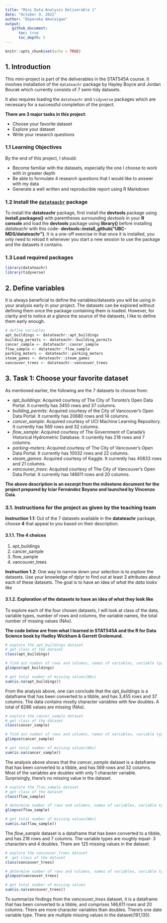 ```yaml
---
title: "Mini Data-Analysis Deliverable 1"
date: "October 9, 2021"
author: "Ekpereka Amutaigwe"
output: 
   github_document:
      toc: true
      toc_depth: 5
---
```


```r
knitr::opts_chunk$set(echo = TRUE)
```



## 1. Introduction

This mini-project is part of the deliverables in the STAT545A course. It involves installation of the `datateachr` package by Hayley Boyce and Jordan Bourak which currently consists of 7 semi-tidy datasets.

It also requires loading the `datateachr` and `tidyverse` packages which are necessary for a successful completion of the project.


**There are 3 major tasks in this project**:

+ Choose your favorite dataset
+ Explore your dataset
+ Write your research questions


### 1.1 Learning Objectives

By the end of this project, I should:

+ Become familiar with the datasets, especially the one I choose to work with in greater depth
+ Be able to formulate 4 research questions that I would like to answer with my data
+ Generate a well written and reproducible report using R Markdown


### 1.2 Install the [`datateachr`](https://github.com/UBC-MDS/datateachr) package 

To install the **datateachr** package, first install the **devtools** package using **install.packages()** with parentheses surrounding *devtools* in your **R console** and load the **devtools** package using **library()** before installing *datateachr* with this code-  **devtools::install_github("UBC-MDS/datateachr")**. It is a one-off exercise in that once it is installed, you only need to reload it whenever you start a new session to use the package and the datasets it contains.


### 1.3 Load required packages

```r
library(datateachr)
library(tidyverse)
```



## 2. Define variables

It is always beneficial to define the variables/datasets you will be using in your analysis early in your project. The datasets can be explored without defining them once the package containing them is loaded. However, for clarity and to notice at a glance the source of the datasets, I like to define them early enough.

```r
# define variables
apt_buildings <- datateachr::apt_buildings
building_permits <- datateachr::building_permits
cancer_sample <- datateachr::cancer_sample
flow_sample <- datateachr::flow_sample
parking_meters <- datateachr::parking_meters
steam_games <- datateachr::steam_games
vancouver_trees <- datateachr::vancouver_trees
```



## 3. Task 1: Choose your favorite dataset

As mentioned earlier, the following are the 7 datasets to choose from:

+ *apt_buildings*: Acquired courtesy of The City of Toronto's Open Data Portal. It currently has 3455 rows and 37 columns.
+ *building_permits*: Acquired courtesy of the City of Vancouver's Open Data Portal. It currently has 20680 rows and 14 columns.
+ *cancer_sample*: Acquired courtesy of UCI Machine Learning Repository. It currently has 569 rows and 32 columns.
+ *flow_sample*: Acquired courtesy of The Government of Canada's Historical Hydrometric Database. It currently has 218 rows and 7 columns.
+ *parking-meters*: Acquired courtesy of The City of Vancouver's Open Data Portal. It currently has 10032 rows and 22 columns.
+ *steam_games*: Acquired courtesy of Kaggle. It currently has 40833 rows and 21 columns.
+ *vancouver_trees*: Acquired courtesy of The City of Vancouver's Open Data Portal. It currently has 146611 rows and 20 columns.


**The above description is an excerpt from the milestone document for the project prepared by Icíar Fernández Boyano and launched by Vincenzo Coia**.



### 3.1. Instructions for the project as given by the teaching team

**Instruction 1.1**: Out of the 7 datasets available in the **datateachr** package, choose **4** that appeal to you based on their description.


#### 3.1.1. The 4 choices

1. apt_buildings
2. cancer_sample
3. flow_sample
4. vancouver_trees


**Instruction 1.2**: One way to narrow down your selection is to *explore* the datasets. Use your knowledge of dplyr to find out at least 3 attributes about each of these datasets. The goal is to have an idea of *what the data looks like*


#### 3.1.2. Exploration of the datasets to have an idea of what they look like

To explore each of the four chosen datasets, I will look at class of the data, variable types, number of rows and columns, the variable names, the total number of missing values (NAs). 

**The code below are from what I learned in STAT545A and the R for Data Science book by Hadley Wickham & Garrett Grolemund.**



```r
# explore the apt_buildings dataset
# get class of the dataset
class(apt_buildings)

# find out number of rows and columns, names of variables, variable types
glimpse(apt_buildings)

# get total number of missing values(NAs)
sum(is.na(apt_buildings))

```


From the analysis above, one can conclude that the *apt_buildings* is a dataframe that has been converted to a tibble, and has 3,455 rows and 37 columns. The data contains mostly character variables with few doubles. A total of 6286 values are missing (NAs). 




```r
# explore the cancer_sample dataset
# get class of the dataset
class(cancer_sample)

# find out number of rows and columns, names of variables, variable types
glimpse(cancer_sample)

# get total number of missing values(NAs)
sum(is.na(cancer_sample))
```


The analysis above shows that the *cancer_sample* dataset is a dataframe that has been converted to a tibble, and has 569 rows and 32 columns. Most of the variables are doubles with only 1 character variable. Surprisingly, there's no missing value in the dataset.




```r
# explore the flow_sample dataset
# get class of the dataset
class(flow_sample)

# determine number of rows and columns, names of variables, variable types
glimpse(flow_sample)

# get total number of missing values(NAs)
sum(is.na(flow_sample))
```


The *flow_sample* dataset is a dataframe that has been converted to a tibble, and has 218 rows and 7 columns. The variable types are roughly equal- 3 characters and 4 doubles. There are 125 missing values in the dataset.




```r
# explore the vancouver_trees dataset
#  get class of the dataset
class(vancouver_trees)

# determine number of rows and columns, names of variables, variable types
glimpse(vancouver_trees)

# get total number of missing values
sum(is.na(vancouver_trees))
```


To summarize findings from the *vancouver_trees* dataset, it is a dataframe that has been converted to a tibble, and comprises 146,611 rows and 20 columns. There are more character variables than doubles. There's one date variable type. There are multiple missing values in the dataset(191,135).



